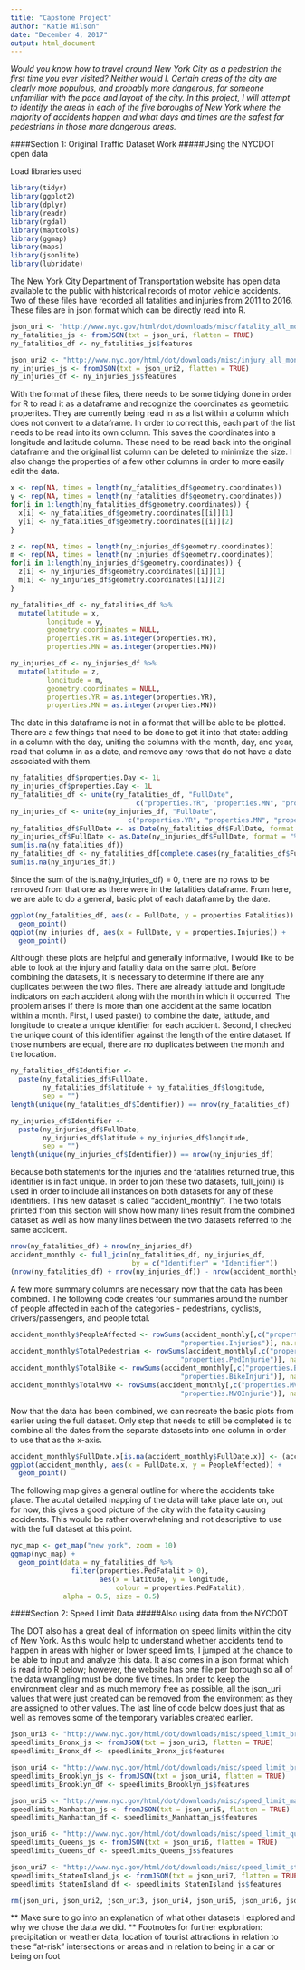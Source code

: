```yaml
---
title: "Capstone Project"
author: "Katie Wilson"
date: "December 4, 2017"
output: html_document
---
```


_Would you know how to travel around New York City as a pedestrian the first time you ever visited? Neither would I. Certain areas of the city are clearly more populous, and probably more dangerous, for someone unfamiliar with the pace and layout of the city. In this project, I will attempt to identify the areas in each of the five boroughs of New York where the majority of accidents happen and what days and times are the safest for pedestrians in those more dangerous areas._

####Section 1: Original Traffic Dataset Work
#####Using the NYCDOT open data

Load libraries used

```r
library(tidyr)
library(ggplot2)
library(dplyr)
library(readr)
library(rgdal)
library(maptools)
library(ggmap)
library(maps)
library(jsonlite)
library(lubridate)
```

The New York City Department of Transportation website has open data available to the public with historical records of motor vehicle accidents. Two of these files have recorded all fatalities and injuries from 2011 to 2016. These files are in json format which can be directly read into R.

```r
json_uri <- "http://www.nyc.gov/html/dot/downloads/misc/fatality_all_monthly.json"
ny_fatalities_js <- fromJSON(txt = json_uri, flatten = TRUE)
ny_fatalities_df <- ny_fatalities_js$features

json_uri2 <- "http://www.nyc.gov/html/dot/downloads/misc/injury_all_monthly.json"
ny_injuries_js <- fromJSON(txt = json_uri2, flatten = TRUE)
ny_injuries_df <- ny_injuries_js$features
```

With the format of these files, there needs to be some tidying done in order for R to read it as a dataframe and recognize the coordinates as geometric properites. They are currently being read in as a list within a column which does not convert to a dataframe. In order to correct this, each part of the list needs to be read into its own column. This saves the coordinates into a longitude and latitude column. These need to be read back into the original dataframe and the original list column can be deleted to minimize the size. I also change the properties of a few other columns in order to more easily edit the data.

```r
x <- rep(NA, times = length(ny_fatalities_df$geometry.coordinates))
y <- rep(NA, times = length(ny_fatalities_df$geometry.coordinates))
for(i in 1:length(ny_fatalities_df$geometry.coordinates)) {
  x[i] <- ny_fatalities_df$geometry.coordinates[[i]][1]
  y[i] <- ny_fatalities_df$geometry.coordinates[[i]][2]
}

z <- rep(NA, times = length(ny_injuries_df$geometry.coordinates))
m <- rep(NA, times = length(ny_injuries_df$geometry.coordinates))
for(i in 1:length(ny_injuries_df$geometry.coordinates)) {
  z[i] <- ny_injuries_df$geometry.coordinates[[i]][1]
  m[i] <- ny_injuries_df$geometry.coordinates[[i]][2]
}

ny_fatalities_df <- ny_fatalities_df %>% 
  mutate(latitude = x,
         longitude = y,
         geometry.coordinates = NULL,
         properties.YR = as.integer(properties.YR),
         properties.MN = as.integer(properties.MN))

ny_injuries_df <- ny_injuries_df %>% 
  mutate(latitude = z,
         longitude = m,
         geometry.coordinates = NULL,
         properties.YR = as.integer(properties.YR),
         properties.MN = as.integer(properties.MN))
```

The date in this dataframe is not in a format that will be able to be plotted. There are a few things that need to be done to get it into that state: adding in a column with the day, uniting the columns with the month, day, and year, read that column in as a date, and remove any rows that do not have a date associated with them.

```r
ny_fatalities_df$properties.Day <- 1L
ny_injuries_df$properties.Day <- 1L
ny_fatalities_df <- unite(ny_fatalities_df, "FullDate",
                               c("properties.YR", "properties.MN", "properties.Day"), sep = "-")
ny_injuries_df <- unite(ny_injuries_df, "FullDate",
                             c("properties.YR", "properties.MN", "properties.Day"), sep = "-")
ny_fatalities_df$FullDate <- as.Date(ny_fatalities_df$FullDate, format = "%Y-%m-%d")
ny_injuries_df$FullDate <- as.Date(ny_injuries_df$FullDate, format = "%Y-%m-%d")
sum(is.na(ny_fatalities_df))
ny_fatalities_df <- ny_fatalities_df[complete.cases(ny_fatalities_df$FullDate), ]
sum(is.na(ny_injuries_df))
```

Since the sum of the is.na(ny_injuries_df) = 0, there are no rows to be removed from that one as there were in the fatalities dataframe. From here, we are able to do a general, basic plot of each dataframe by the date.

```r
ggplot(ny_fatalities_df, aes(x = FullDate, y = properties.Fatalities)) +
  geom_point()
ggplot(ny_injuries_df, aes(x = FullDate, y = properties.Injuries)) +
  geom_point()
```

Although these plots are helpful and generally informative, I would like to be able to look at the injury and fatality data on the same plot. Before combining the datasets, it is necessary to determine if there are any duplicates between the two files. There are already latitude and longitude indicators on each accident along with the month in which it occurred. The problem arises if there is more than one accident at the same location within a month. First, I used paste() to combine the date, latitude, and longitude to create a unique identifier for each accident. Second, I checked the unique count of this identifier against the length of the entire dataset. If those numbers are equal, there are no duplicates between the month and the location.

```r
ny_fatalities_df$Identifier <- 
  paste(ny_fatalities_df$FullDate,
        ny_fatalities_df$latitude + ny_fatalities_df$longitude,
        sep = "")
length(unique(ny_fatalities_df$Identifier)) == nrow(ny_fatalities_df)

ny_injuries_df$Identifier <- 
  paste(ny_injuries_df$FullDate,
        ny_injuries_df$latitude + ny_injuries_df$longitude,
        sep = "")
length(unique(ny_injuries_df$Identifier)) == nrow(ny_injuries_df)
```

Because both statements for the injuries and the fatalities returned true, this identifier is in fact unique. In order to join these two datasets, full_join() is used in order to include all instances on both datasets for any of these identifiers. This new dataset is called "accident_monthly". The two totals printed from this section will show how many lines result from the combined dataset as well as how many lines between the two datasets referred to the same accident.

```r
nrow(ny_fatalities_df) + nrow(ny_injuries_df)
accident_monthly <- full_join(ny_fatalities_df, ny_injuries_df,
                              by = c("Identifier" = "Identifier"))
(nrow(ny_fatalities_df) + nrow(ny_injuries_df)) - nrow(accident_monthly)
```

A few more summary columns are necessary now that the data has been combined. The following code creates four summaries around the number of people affected in each of the categories - pedestrians, cyclists, drivers/passengers, and people total.

```r
accident_monthly$PeopleAffected <- rowSums(accident_monthly[,c("properties.Fatalities",
                                          "properties.Injuries")], na.rm = TRUE)
accident_monthly$TotalPedestrian <- rowSums(accident_monthly[,c("properties.PedFatalit",
                                          "properties.PedInjurie")], na.rm = TRUE)
accident_monthly$TotalBike <- rowSums(accident_monthly[,c("properties.BikeFatali",
                                          "properties.BikeInjuri")], na.rm = TRUE)
accident_monthly$TotalMVO <- rowSums(accident_monthly[,c("properties.MVOFatalit",
                                          "properties.MVOInjurie")], na.rm = TRUE)

```

Now that the data has been combined, we can recreate the basic plots from earlier using the full dataset. Only step that needs to still be completed is to combine all the dates from the separate datasets into one column in order to use that as the x-axis.

```r
accident_monthly$FullDate.x[is.na(accident_monthly$FullDate.x)] <- (accident_monthly$FullDate.y[is.na(accident_monthly$FullDate.x)])
ggplot(accident_monthly, aes(x = FullDate.x, y = PeopleAffected)) +
  geom_point()
```



The following map gives a general outline for where the accidents take place. The acutal detailed mapping of the data will take place late on, but for now, this gives a good picture of the city with the fatality causing accidents. This would be rather overwhelming and not descriptive to use with the full dataset at this point.

```r
nyc_map <- get_map("new york", zoom = 10)
ggmap(nyc_map) +
  geom_point(data = ny_fatalities_df %>%
               filter(properties.PedFatalit > 0),
                      aes(x = latitude, y = longitude,
                          colour = properties.PedFatalit),
             alpha = 0.5, size = 0.5)
```

####Section 2: Speed Limit Data
#####Also using data from the NYCDOT

The DOT also has a great deal of information on speed limits within the city of New York. As this would help to understand whether accidents tend to happen in areas with higher or lower speed limits, I jumped at the chance to be able to input and analyze this data. It also comes in a json format which is read into R below; however, the website has one file per borough so all of the data wrangling must be done five times. In order to keep the environment clear and as much memory free as possible, all the json_uri values that were just created can be removed from the environment as they are assigned to other values. The last line of code below does just that as well as removes some of the temporary variables created earlier.


```r
json_uri3 <- "http://www.nyc.gov/html/dot/downloads/misc/speed_limit_bronx.json"
speedlimits_Bronx_js <- fromJSON(txt = json_uri3, flatten = TRUE)
speedlimits_Bronx_df <- speedlimits_Bronx_js$features

json_uri4 <- "http://www.nyc.gov/html/dot/downloads/misc/speed_limit_brooklyn.json"
speedlimits_Brooklyn_js <- fromJSON(txt = json_uri4, flatten = TRUE)
speedlimits_Brooklyn_df <- speedlimits_Brooklyn_js$features

json_uri5 <- "http://www.nyc.gov/html/dot/downloads/misc/speed_limit_manhattan.json"
speedlimits_Manhattan_js <- fromJSON(txt = json_uri5, flatten = TRUE)
speedlimits_Manhattan_df <- speedlimits_Manhattan_js$features

json_uri6 <- "http://www.nyc.gov/html/dot/downloads/misc/speed_limit_queens.json"
speedlimits_Queens_js <- fromJSON(txt = json_uri6, flatten = TRUE)
speedlimits_Queens_df <- speedlimits_Queens_js$features

json_uri7 <- "http://www.nyc.gov/html/dot/downloads/misc/speed_limit_statenisland.json"
speedlimits_StatenIsland_js <- fromJSON(txt = json_uri7, flatten = TRUE)
speedlimits_StatenIsland_df <- speedlimits_StatenIsland_js$features

rm(json_uri, json_uri2, json_uri3, json_uri4, json_uri5, json_uri6, json_uri7, m, x, y, z)
```




** Make sure to go into an explanation of what other datasets I explored and why we chose the data we did.
** Footnotes for further exploration: precipitation or weather data, location of tourist attractions in relation to these "at-risk" intersections or areas and in relation to being in a car or being on foot
